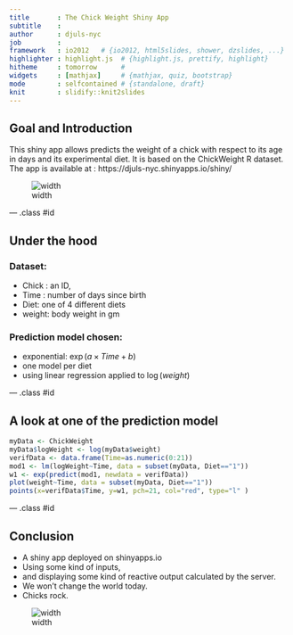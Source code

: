 ```yaml
---
title       : The Chick Weight Shiny App
subtitle    : 
author      : djuls-nyc
job         : 
framework   : io2012   # {io2012, html5slides, shower, dzslides, ...}
highlighter : highlight.js  # {highlight.js, prettify, highlight}
hitheme     : tomorrow      # 
widgets     : [mathjax]     # {mathjax, quiz, bootstrap}
mode        : selfcontained # {standalone, draft}
knit        : slidify::knit2slides
---
```


## Goal and Introduction
This shiny app allows predicts the weight of a chick with respect to its age in days and its experimental diet. It is based on the ChickWeight R dataset.   
The app is available at : https://djuls-nyc.shinyapps.io/shiny/   

![width](Capture.PNG)

--- .class #id 

## Under the hood

### Dataset:
* Chick : an ID,
* Time : number of days since birth
* Diet: one of 4 different diets
* weight: body weight in gm

### Prediction model chosen:
* exponential: $\exp(a \times Time+b)$ 
* one model per diet
* using linear regression applied to $\log(weight)$

--- .class #id 

## A look at one of the prediction model
```r
myData <- ChickWeight
myData$logWeight <- log(myData$weight)
verifData <- data.frame(Time=as.numeric(0:21))
mod1 <- lm(logWeight~Time, data = subset(myData, Diet=="1"))
w1 <- exp(predict(mod1, newdata = verifData))
plot(weight~Time, data = subset(myData, Diet=="1"))
points(x=verifData$Time, y=w1, pch=21, col="red", type="l" )
```

--- .class #id 

## Conclusion
* A shiny app deployed on shinyapps.io
* Using some kind of inputs,
* and displaying some kind of reactive output calculated by the server.
* We won't change the world today.
* Chicks rock.   

![width](Chick.PNG)

